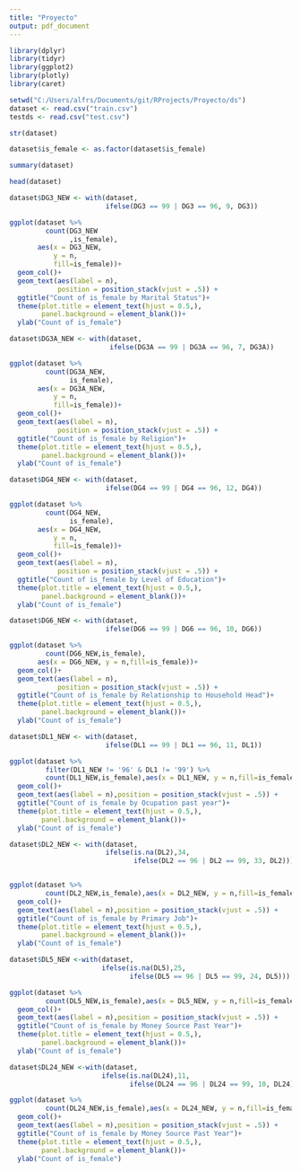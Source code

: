 ```yaml
---
title: "Proyecto"
output: pdf_document
---
```


```r
library(dplyr)
library(tidyr)
library(ggplot2)
library(plotly)
library(caret)
```

```r
setwd("C:/Users/alfrs/Documents/git/RProjects/Proyecto/ds")
dataset <- read.csv("train.csv")
testds <- read.csv("test.csv")
```

```r
str(dataset)
```

```r
dataset$is_female <- as.factor(dataset$is_female)
```


```r
summary(dataset)
```

```r
head(dataset)
```

```r
dataset$DG3_NEW <- with(dataset,
                        ifelse(DG3 == 99 | DG3 == 96, 9, DG3))

ggplot(dataset %>%
         count(DG3_NEW
               ,is_female),
       aes(x = DG3_NEW, 
           y = n,
           fill=is_female))+
  geom_col()+
  geom_text(aes(label = n),
            position = position_stack(vjust = .5)) +
  ggtitle("Count of is_female by Marital Status")+
  theme(plot.title = element_text(hjust = 0.5,),
        panel.background = element_blank())+
  ylab("Count of is_female")
```

```r
dataset$DG3A_NEW <- with(dataset,
                         ifelse(DG3A == 99 | DG3A == 96, 7, DG3A))

ggplot(dataset %>%
         count(DG3A_NEW,
               is_female),
       aes(x = DG3A_NEW, 
           y = n,
           fill=is_female))+
  geom_col()+
  geom_text(aes(label = n),
            position = position_stack(vjust = .5)) +
  ggtitle("Count of is_female by Religion")+
  theme(plot.title = element_text(hjust = 0.5,),
        panel.background = element_blank())+
  ylab("Count of is_female")
```

```r

dataset$DG4_NEW <- with(dataset,
                        ifelse(DG4 == 99 | DG4 == 96, 12, DG4))

ggplot(dataset %>%
         count(DG4_NEW,
               is_female),
       aes(x = DG4_NEW,
           y = n,
           fill=is_female))+
  geom_col()+
  geom_text(aes(label = n),
            position = position_stack(vjust = .5)) +
  ggtitle("Count of is_female by Level of Education")+
  theme(plot.title = element_text(hjust = 0.5,),
        panel.background = element_blank())+
  ylab("Count of is_female")
```

```r

dataset$DG6_NEW <- with(dataset,
                        ifelse(DG6 == 99 | DG6 == 96, 10, DG6))

ggplot(dataset %>%
         count(DG6_NEW,is_female),
       aes(x = DG6_NEW, y = n,fill=is_female))+
  geom_col()+
  geom_text(aes(label = n),
            position = position_stack(vjust = .5)) +
  ggtitle("Count of is_female by Relationship to Household Head")+
  theme(plot.title = element_text(hjust = 0.5,),
        panel.background = element_blank())+
  ylab("Count of is_female")
```

```r
dataset$DL1_NEW <- with(dataset,
                        ifelse(DL1 == 99 | DL1 == 96, 11, DL1))

ggplot(dataset %>%
         filter(DL1_NEW != '96' & DL1 != '99') %>%
         count(DL1_NEW,is_female),aes(x = DL1_NEW, y = n,fill=is_female))+
  geom_col()+
  geom_text(aes(label = n),position = position_stack(vjust = .5)) +
  ggtitle("Count of is_female by Ocupation past year")+
  theme(plot.title = element_text(hjust = 0.5,),
        panel.background = element_blank())+
  ylab("Count of is_female")
```

```r
dataset$DL2_NEW <- with(dataset,
                        ifelse(is.na(DL2),34,
                               ifelse(DL2 == 96 | DL2 == 99, 33, DL2)))


ggplot(dataset %>%
         count(DL2_NEW,is_female),aes(x = DL2_NEW, y = n,fill=is_female))+
  geom_col()+
  geom_text(aes(label = n),position = position_stack(vjust = .5)) +
  ggtitle("Count of is_female by Primary Job")+
  theme(plot.title = element_text(hjust = 0.5,),
        panel.background = element_blank())+
  ylab("Count of is_female")
```


```r
dataset$DL5_NEW <-with(dataset,
                       ifelse(is.na(DL5),25,
                              ifelse(DL5 == 96 | DL5 == 99, 24, DL5)))

ggplot(dataset %>%
         count(DL5_NEW,is_female),aes(x = DL5_NEW, y = n,fill=is_female))+
  geom_col()+
  geom_text(aes(label = n),position = position_stack(vjust = .5)) +
  ggtitle("Count of is_female by Money Source Past Year")+
  theme(plot.title = element_text(hjust = 0.5,),
        panel.background = element_blank())+
  ylab("Count of is_female")
```

```r
dataset$DL24_NEW <-with(dataset,
                       ifelse(is.na(DL24),11,
                              ifelse(DL24 == 96 | DL24 == 99, 10, DL24)))

ggplot(dataset %>%
         count(DL24_NEW,is_female),aes(x = DL24_NEW, y = n,fill=is_female))+
  geom_col()+
  geom_text(aes(label = n),position = position_stack(vjust = .5)) +
  ggtitle("Count of is_female by Money Source Past Year")+
  theme(plot.title = element_text(hjust = 0.5,),
        panel.background = element_blank())+
  ylab("Count of is_female")
```

